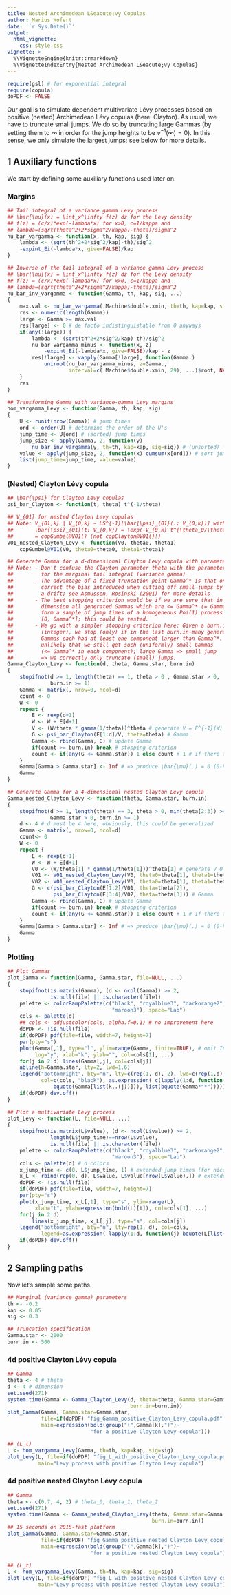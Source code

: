 ```yaml
---
title: Nested Archimedean L&eacute;vy Copulas
author: Marius Hofert
date: '`r Sys.Date()`'
output:
  html_vignette:
    css: style.css
vignette: >
  %\VignetteEngine{knitr::rmarkdown}
  %\VignetteIndexEntry{Nested Archimedean L&eacute;vy Copulas}
---
```

```r
require(gsl) # for exponential integral
require(copula)
doPDF <- FALSE
```

Our goal is to simulate dependent multivariate L&eacute;vy processes based on
positive (nested) Archimedean L&eacute;vy copulas (here: Clayton). As usual, we have
to truncate small jumps. We do so by truncating large Gammas (by setting them to
$\infty$ in order for the jump heights to be $\bar{\nu}^{-1}(\infty) = 0$). In this sense,
we only simulate the largest jumps; see below for more details.
<!-- For a truncation-bias correction via a drift, see, e.g., Asmussen, Rosinski (2001) -->


## 1 Auxiliary functions

We start by defining some auxiliary functions used later on.

### Margins

```r
## Tail integral of a variance gamma Levy process
## \bar{\nu}(x) = \int_x^\infty f(z) dz for the Levy density
## f(z) = (c/x)*exp(-lambda*x) for x>0, c=1/kappa and
## lambda=(sqrt(theta^2+2*sigma^2/kappa)-theta)/sigma^2
nu_bar_vargamma <- function(x, th, kap, sig) {
    lambda <- (sqrt(th^2+2*sig^2/kap)-th)/sig^2
    -expint_Ei(-lambda*x, give=FALSE)/kap
}
```

```r
## Inverse of the tail integral of a variance gamma Levy process
## \bar{\nu}(x) = \int_x^\infty f(z) dz for the Levy density
## f(z) = (c/x)*exp(-lambda*x) for x>0, c=1/kappa and
## lambda=(sqrt(theta^2+2*sigma^2/kappa)-theta)/sigma^2
nu_bar_inv_vargamma <- function(Gamma, th, kap, sig, ...)
{
    max.val <- nu_bar_vargamma(.Machine$double.xmin, th=th, kap=kap, sig=sig)
    res <- numeric(length(Gamma))
    large <- Gamma >= max.val
    res[large] <- 0 # de facto indistinguishable from 0 anyways
    if(any(!large)) {
        lambda <- (sqrt(th^2+2*sig^2/kap)-th)/sig^2
        nu_bar_vargamma_minus <- function(x, z)
            -expint_Ei(-lambda*x, give=FALSE)/kap - z
        res[!large] <- vapply(Gamma[!large], function(Gamma.)
            uniroot(nu_bar_vargamma_minus, z=Gamma.,
                    interval=c(.Machine$double.xmin, 29), ...)$root, NA_real_)
    }
    res
}
```

```r
## Transforming Gamma with variance-gamma Levy margins
hom_vargamma_Levy <- function(Gamma, th, kap, sig)
{
    U <- runif(nrow(Gamma)) # jump times
    ord <- order(U) # determine the order of the U's
    jump_time <- U[ord] # (sorted) jump times
    jump_size <- apply(Gamma, 2, function(y)
        nu_bar_inv_vargamma(y, th=th, kap=kap, sig=sig)) # (unsorted) jump sizes (apply inverses of marginal tail integrals)
    value <- apply(jump_size, 2, function(x) cumsum(x[ord])) # sort jump sizes according to U's and add them up => (L_t) at jump times
    list(jump_time=jump_time, value=value)
}
```

### (Nested) Clayton L&eacute;vy copula

```r
## \bar{\psi} for Clayton Levy copulas
psi_bar_Clayton <- function(t, theta) t^(-1/theta)
```

```r
## V_{01} for nested Clayton Levy copulas
## Note: V_{01,k} | V_{0,k} ~ LS^{-1}[\bar{\psi}_{01}(.; V_{0,k})] with
##       \bar{\psi}_{01}(t; V_{0,k}) = \exp(-V_{0,k} t^{\theta_0/\theta_1})
##       = copGumbel@V01() (not copClayton@V01()!)
V01_nested_Clayton_Levy <- function(V0, theta0, theta1)
    copGumbel@V01(V0, theta0=theta0, theta1=theta1)
```

```r
## Generate Gamma for a d-dimensional Clayton Levy copula with parameter theta
## Note: - Don't confuse the Clayton parameter theta with the parameter th
##         for the marginal tail integral (variance gamma)
##       - The advantage of a fixed truncation point Gamma^* is that one can
##         correct the bias introduced when cutting off small jumps by adding
##         a drift; see Asmussen, Rosinski (2001) for more details
##       - The best stopping criterion would be if we are sure that in each
##         dimension all generated Gammas which are <= Gamma^* (= Gamma.star)
##         form a sample of jump times of a homogeneous Poi(1) process on
##         [0, Gamma^*]; this could be tested.
##       - We go with a simpler stopping criterion here: Given a burn.in value
##         (integer), we stop (only) if in the last burn.in-many generated
##         Gammas each had at least one component larger than Gamma^*. So it's
##         unlikely that we still get such (uniformly) small Gammas
##         (<= Gamma^* in each component); large Gamma => small jump
##         => we correctly only truncate (small) jumps.
Gamma_Clayton_Levy <- function(d, theta, Gamma.star, burn.in)
{
    stopifnot(d >= 1, length(theta) == 1, theta > 0 , Gamma.star > 0,
              burn.in >= 1)
    Gamma <- matrix(, nrow=0, ncol=d)
    count <- 0
    W <- 0
    repeat {
        E <- rexp(d+1)
        W <- W + E[d+1]
        V <- (W/theta * gamma(1/theta))^theta # generate V = F^{-1}(W)
        G <- psi_bar_Clayton(E[1:d]/V, theta=theta) # Gamma
        Gamma <- rbind(Gamma, G) # update Gamma
        if(count >= burn.in) break # stopping criterion
        count <- if(any(G <= Gamma.star)) 1 else count + 1 # if there are still Gammas <= Gamma^*, keep generating Gammas
    }
    Gamma[Gamma > Gamma.star] <- Inf # => produce \bar{\mu}(.) = 0 (0-height jumps)
    Gamma
}
```

```r
## Generate Gamma for a 4-dimensional nested Clayton Levy copula
Gamma_nested_Clayton_Levy <- function(theta, Gamma.star, burn.in)
{
    stopifnot(d >= 1, length(theta) == 3, theta > 0, min(theta[2:3]) >= theta[1],
              Gamma.star > 0, burn.in >= 1)
    d <- 4 # d must be 4 here; obviously, this could be generalized
    Gamma <- matrix(, nrow=0, ncol=d)
    count<- 0
    W <- 0
    repeat {
        E <- rexp(d+1)
        W <- W + E[d+1]
        V0 <- (W/theta[1] * gamma(1/theta[1]))^theta[1] # generate V_0 = F_0^{-1}(W)
        V01 <- V01_nested_Clayton_Levy(V0, theta0=theta[1], theta1=theta[2]) # generate V_{01}
        V02 <- V01_nested_Clayton_Levy(V0, theta0=theta[1], theta1=theta[3]) # generate V_{02}
        G <- c(psi_bar_Clayton(E[1:2]/V01, theta=theta[2]),
               psi_bar_Clayton(E[3:4]/V02, theta=theta[3])) # Gamma
        Gamma <- rbind(Gamma, G) # update Gamma
        if(count >= burn.in) break # stopping criterion
        count <- if(any(G <= Gamma.star)) 1 else count + 1 # if there are still Gammas <= Gamma^*, keep generating Gammas
    }
    Gamma[Gamma > Gamma.star] <- Inf # => produce \bar{\mu}(.) = 0 (0-height jumps)
    Gamma
}
```

### Plotting

```r
## Plot Gammas
plot_Gamma <- function(Gamma, Gamma.star, file=NULL, ...)
{
    stopifnot(is.matrix(Gamma), (d <- ncol(Gamma)) >= 2,
              is.null(file) || is.character(file))
    palette <- colorRampPalette(c("black", "royalblue3", "darkorange2",
                                  "maroon3"), space="Lab")
    cols <- palette(d)
    ## cols <- adjustcolor(cols, alpha.f=0.1) # no improvement here
    doPDF <- !is.null(file)
    if(doPDF) pdf(file=file, width=7, height=7)
    par(pty="s")
    plot(Gamma[,1], type="l", ylim=range(Gamma, finite=TRUE), # omit Inf
         log="y", xlab="k", ylab="", col=cols[1], ...)
    for(j in 2:d) lines(Gamma[,j], col=cols[j])
    abline(h=Gamma.star, lty=2, lwd=1.6)
    legend("bottomright", bty="n", lty=c(rep(1, d), 2), lwd=c(rep(1,d), 1.6),
           col=c(cols, "black"), as.expression( c(lapply(1:d, function(j)
               bquote(Gamma[list(k,.(j))])), list(bquote(Gamma*"*")))))
    if(doPDF) dev.off()
}
```

```r
## Plot a multivariate Levy process
plot_Levy <- function(L, file=NULL, ...)
{
    stopifnot(is.matrix(L$value), (d <- ncol(L$value)) >= 2,
              length(L$jump_time)==nrow(L$value),
              is.null(file) || is.character(file))
    palette <- colorRampPalette(c("black", "royalblue3", "darkorange2",
                                  "maroon3"), space="Lab")
    cols <- palette(d) # d colors
    x_jump_time <- c(0, L$jump_time, 1) # extended jump times (for nicer plotting)
    x_L <- rbind(rep(0, d), L$value, L$value[nrow(L$value),]) # extended Levy process (for nicer plotting)
    doPDF <- !is.null(file)
    if(doPDF) pdf(file=file, width=7, height=7)
    par(pty="s")
    plot(x_jump_time, x_L[,1], type="s", ylim=range(L),
         xlab="t", ylab=expression(bold(L)[t]), col=cols[1], ...)
    for(j in 2:d)
        lines(x_jump_time, x_L[,j], type="s", col=cols[j])
    legend("bottomright", bty="n", lty=rep(1, d), col=cols,
           legend=as.expression( lapply(1:d, function(j) bquote(L[list(t,.(j))]))))
    if(doPDF) dev.off()
}
```


## 2 Sampling paths
Now let's sample some paths.

```r
## Marginal (variance gamma) parameters
th <- -0.2
kap <- 0.05
sig <- 0.3

## Truncation specification
Gamma.star <- 2000
burn.in <- 500
```


### 4d positive Clayton L&eacute;vy copula

```r
## Gamma
theta <- 4 # theta
d <- 4 # dimension
set.seed(271)
system.time(Gamma <- Gamma_Clayton_Levy(d, theta=theta, Gamma.star=Gamma.star,
                                        burn.in=burn.in))
plot_Gamma(Gamma, Gamma.star=Gamma.star,
           file=if(doPDF) "fig_Gamma_positive_Clayton_Levy_copula.pdf" else NULL,
           main=expression(bold(group("(",Gamma[k],")")~
                           "for a positive Clayton Levy copula")))

## (L_t)
L <- hom_vargamma_Levy(Gamma, th=th, kap=kap, sig=sig)
plot_Levy(L, file=if(doPDF) "fig_L_with_positive_Clayton_Levy_copula.pdf" else NULL,
          main="Levy process with positive Clayton Levy copula")
```


### 4d positive nested Clayton L&eacute;vy copula

```r
## Gamma
theta <- c(0.7, 4, 2) # theta_0, theta_1, theta_2
set.seed(271)
system.time(Gamma <- Gamma_nested_Clayton_Levy(theta, Gamma.star=Gamma.star,
                                               burn.in=burn.in))
## 15 seconds on 2015-fast platform
plot_Gamma(Gamma, Gamma.star=Gamma.star,
           file=if(doPDF) "fig_Gamma_positive_nested_Clayton_Levy_copula.pdf" else NULL,
           main=expression(bold(group("(",Gamma[k],")")~
                           "for a positive nested Clayton Levy copula")))

## (L_t)
L <- hom_vargamma_Levy(Gamma, th=th, kap=kap, sig=sig)
plot_Levy(L, file=if(doPDF) "fig_L_with_positive_nested_Clayton_Levy_copula.pdf" else NULL,
          main="Levy process with positive nested Clayton Levy copula")
```